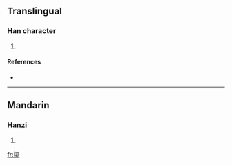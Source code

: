 ==Translingual==

===Han character===
{{Han char|rn=96|rad=玉|as=10|sn=15|four=|canj=水山一土戈 (EUMGI)}}

# {{defn|Han|sort=玉10}}

====References====
* {{Han ref|kx=0739.120|dkj=21160|dj=1149.170|hdz=21133.010|uh=746C|ud=29804}}

----

==Mandarin==

===Hanzi===
{{cmn-hanzi|pin=[[liú]] ([[liu2]])|wg=liu<sup>2</sup>}}

# {{defn|Mandarin}}

[[fr:瑬]]